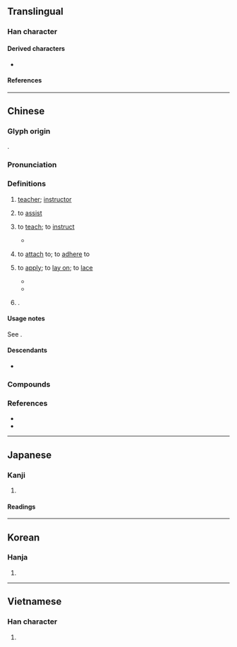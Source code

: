 {{character info}}
==Translingual==

===Han character===
{{Han char|rn=9|rad=人|as=10|sn=12|four=23242|canj=OIBI|ids=⿰亻尃}}

====Derived characters====
* {{l|mul|[[𭗚]], [[𦺉]]}}

====References====
{{Han ref|kx=0112.190|dkj=00939|dj=0240.050|hdz=10201.050|uh=5085}}

----

==Chinese==
{{zh-forms|ss=付|alt=傳,𠌽}}

===Glyph origin===
{{Han etym}}
{{Han compound|人|尃|c1=s|c2=p|t1=man|ls=psc}}.

===Pronunciation===
{{zh-pron
|m=fù
|m-s=
|c=fu6
|c-t=
|g=
|h=pfs=fu;gd=fu4
|j=
|mb=hu̿
|md=hó
|mn=pò͘/ml:hù/tw:hū
|mn_note=pò͘ - vernacular (including surname); hù/hū - literary
|mn-t=hu3/bou3
|mn-t_note=bou3 - surname
|w=
|x=
|mc=y
|oc=y
|ma=y
|cat=n,v,pn
}}

===Definitions===
{{zh-hanzi}}

# {{lb|zh|literary}} [[teacher]]; [[instructor]]
# {{lb|zh|literary}} to [[assist]]
# {{lb|zh|literary}} to [[teach]]; to [[instruct]]
#* {{zh-x|有 ^楚 大夫 於 此，欲 其 子 之 ^齊 語 也，則 使 ^齊 人 傅 諸？使 ^楚 人 傅 諸？|Suppose that there is a great officer of Chu here, who wishes his son to learn the speech of Qi. Will he in that case employ a man of Qi as his tutor, or a man of Chu?|ref=Mencius}}
# {{lb|zh|literary}} to [[attach]] to; to [[adhere]] to
# {{lb|zh|literary}} to [[apply]]; to [[lay on]]; to [[lace]]
#* {{zh-x|箭鏃 傅 毒藥|arrowheads '''laced with''' poison|CL|ref={{RQ:Manshu|4|The Yù Tribe (喻部落)|17}}}}
#* {{zh-x|繡面蠻 初生 後 出月，以 針刺 面-上，以 青黛 傅 之。|The Face Tattoo Barbarians are tattooed on their face the month after birth, using needles '''laced with''' indigo dye.|CL|ref={{RQ:Manshu|4|The Black, Gold and Silver Tooth Barbarians (黑金銀齒蠻) and the Leg and Face Tattoo Barbarians (繡腳面蠻) of Yǒngchāng (Prefecture) (永昌; ie. modern Baoshan)|18}}}}
# {{surname|zh}}.
#: {{zh-x|^傅 ^雷|{{w|Fu Lei|'''Fu''' Lei}} (Chinese translator)}}

====Usage notes====
See {{zh-l|*付}}.

====Descendants====
* {{desc|bor=1|en|Fu|Poh}}

===Compounds===
{{zh-der|傅巖|傅粉郎|內傅|傅粉施朱|傅母|太子太傅|傅會|一傅眾咻|傅彩|傅父|傅粉何郎|少傅|師傅|如虎傅翼|外傅|主傅|傅近|大師傅|傅說版築|太傅|傅粉|保傅|施朱傅粉|施丹傅粉|為虎傅翼|皮傅|未傅|理髮師傅|面如傅粉|老師傅|裱褙師傅|篦頭師傅|齊傅楚咻}}

===References===
* {{R:yue:Hanzi}}
* {{R:twedu|A00219}}

----

==Japanese==

===Kanji===
{{ja-kanji|grade=|rs=人10}}

# {{rfdef|ja|sort=人10}}

====Readings====
{{ja-readings
|goon=ふ
|kanon=ふ
|kun=かしず-く, もり, つく
}}

----

==Korean==

===Hanja===
{{ko-hanja|부}}

# {{rfdef|ko|sort=人10}}

----

==Vietnamese==

===Han character===
{{vi-readings|reading=[[phó]]|rs=人10}}

# {{rfdef|vi|sort=人10}}